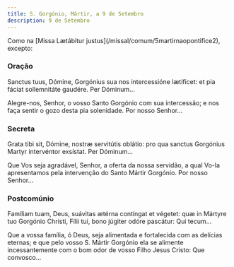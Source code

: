 ```yaml
---
title: S. Gorgónio, Mártir, a 9 de Setembro
description: 9 de Setembro
---
```


<aside>
  Como na [Missa Lætábitur justus](/missal/comum/5martirnaopontifice2), excepto:
</aside>

### Oração

<div class="side-by-side not-content">

Sanctus tuus, Dómine, Gorgónius sua nos intercessióne lætíficet: et pia fáciat sollemnitáte gaudére. Per Dóminum...

Alegre-nos, Senhor, o vosso Santo Gorgónio com sua intercessão; e nos faça sentir o gozo desta pia solenidade. Por nosso Senhor...

</div>

### Secreta

<div class="side-by-side not-content">

Grata tibi sit, Dómine, nostræ servitútis oblátio: pro qua sanctus Gorgónius Martyr intervéntor exsístat. Per Dóminum...

Que Vos seja agradável, Senhor, a oferta da nossa servidão, a qual Vo-la apresentamos pela intervenção do Santo Mártir Gorgónio. Por nosso Senhor...

</div>

### Postcomúnio

<div class="side-by-side not-content">

Famíliam tuam, Deus, suávitas ætérna contíngat et végetet: quæ in Mártyre tuo Gorgónio Christi, Fílii tui, bono júgiter odóre pascátur: Qui tecum...

Que a vossa família, ó Deus, seja alimentada e fortalecida com as delícias eternas; e que pelo vosso S. Mártir Gorgónio ela se alimente incessantemente com o bom odor de vosso Filho Jesus Cristo: Que convosco...

</div>
